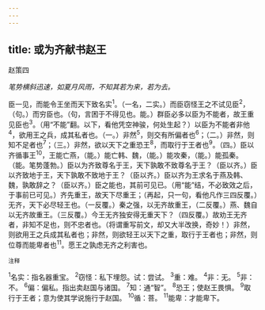 ```yaml
---
---
---
```

title: 或为齐献书赵王
---



赵策四

*笔势横斜迅速，如夏月风雨，不知其若为来，若为去。*

臣一见，而能令王坐而天下致名实<sup>1</sup>。（一名，二实。）而臣窃怪王之不试见臣<sup>2</sup>，（句。）而穷臣也。（句，言困于不得见也。能。）群臣必多以臣为不能者，故王重见臣也<sup>3</sup>。（用“不能”翻。以下，看他凭空神骏，何处生起？）以臣为不能者非他<sup>4</sup>，欲用王之兵，成其私者也。（一。）非然<sup>5</sup>，则交有所偏者也<sup>6</sup>；（二。）非然，则知不足者也<sup>7</sup>；（三。）非然，欲以天下之重恐王<sup>8</sup>，而取行于王者也<sup>9</sup>。（四。）臣以齐循事王<sup>10</sup>，王能亡燕，（能。）能亡韩、魏，（能。）能攻秦，（能。）能孤秦。（能。笔势蓬勃。）臣以为齐致尊名于王，天下孰敢不致尊名于王？（臣以齐。）臣以齐致地于王，天下孰敢不致地于王？（臣以齐。）臣以齐为王求名于燕及韩、魏，孰敢辞之？（臣以齐。）臣之能也，其前可见已。（用“能”结，不必致效之后，于事前已可见。）齐先重王，故天下尽重王；（再起，只一句，看他凡作三四反覆。）无齐，天下必尽轻王也。（一反覆。）秦之强，以无齐故重王，（二反覆。）燕、魏自以无齐故重王。（三反覆。）今王无齐独安得无重天下？（四反覆。）故劝王无齐者，非知不足也，则不忠者也。（将谓重写前文，却又大半改换，奇妙！）非然，则欲用王之兵成其私者也；非然，则欲轻王以天下之重，取行于王者也；非然，则位尊而能卑者也<sup>11</sup>。愿王之孰虑无齐之利害也。

<sup>注释</sup>

<sup>1</sup>名实：指名器重宝。
<sup>2</sup>窃怪：私下埋怨。试：尝试。
<sup>3</sup>重：难。
<sup>4</sup>非：无。
<sup>5</sup>非：不。
<sup>6</sup>偏：偏私。指出卖赵国与诸国。
<sup>7</sup>知：通“智”。
<sup>8</sup>恐王；使赵王畏惧。
<sup>9</sup>取行于王者；意为使其学说施行于赵国。
<sup>10</sup>循：菩。
<sup>11</sup>能卑：才能卑下。
